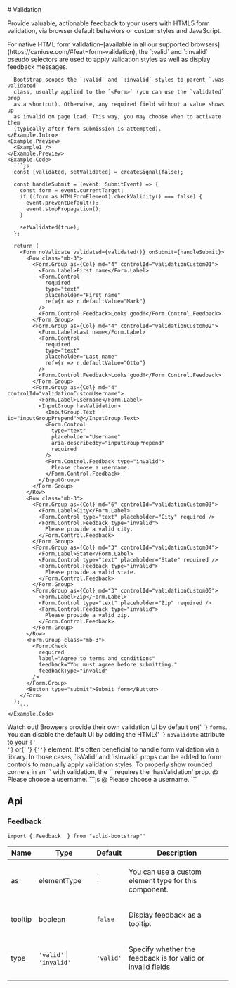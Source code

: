 
<GithubSource name="FormValidationDocs.mdx" />
# Validation

<p class="lead">
  Provide valuable, actionable feedback to your users with HTML5 form
  validation, via browser default behaviors or custom styles and JavaScript.
</p>

<div class="row gy-5 pt-3">

  <Example title="Native HTML5 form validation">
    <Example.Intro>
      For native HTML form validation–[available in all our supported browsers](https://caniuse.com/#feat=form-validation),
      the `:valid` and `:invalid` pseudo selectors are used to apply validation
      styles as well as display feedback messages.

      Bootstrap scopes the `:valid` and `:invalid` styles to parent `.was-validated`
      class, usually applied to the `<Form>` (you can use the `validated` prop
      as a shortcut). Otherwise, any required field without a value shows up
      as invalid on page load. This way, you may choose when to activate them
      (typically after form submission is attempted).
    </Example.Intro>
    <Example.Preview>
      <Example1 />
    </Example.Preview>
    <Example.Code>
      ```js
      const [validated, setValidated] = createSignal(false);

      const handleSubmit = (event: SubmitEvent) => {
        const form = event.currentTarget;
        if ((form as HTMLFormElement).checkValidity() === false) {
          event.preventDefault();
          event.stopPropagation();
        }

        setValidated(true);
      };

      return (
        <Form noValidate validated={validated()} onSubmit={handleSubmit}>
          <Row class="mb-3">
            <Form.Group as={Col} md="4" controlId="validationCustom01">
              <Form.Label>First name</Form.Label>
              <Form.Control
                required
                type="text"
                placeholder="First name"
                ref={r => r.defaultValue="Mark"}
              />
              <Form.Control.Feedback>Looks good!</Form.Control.Feedback>
            </Form.Group>
            <Form.Group as={Col} md="4" controlId="validationCustom02">
              <Form.Label>Last name</Form.Label>
              <Form.Control
                required
                type="text"
                placeholder="Last name"
                ref={r => r.defaultValue="Otto"}
              />
              <Form.Control.Feedback>Looks good!</Form.Control.Feedback>
            </Form.Group>
            <Form.Group as={Col} md="4" controlId="validationCustomUsername">
              <Form.Label>Username</Form.Label>
              <InputGroup hasValidation>
                <InputGroup.Text id="inputGroupPrepend">@</InputGroup.Text>
                <Form.Control
                  type="text"
                  placeholder="Username"
                  aria-describedby="inputGroupPrepend"
                  required
                />
                <Form.Control.Feedback type="invalid">
                  Please choose a username.
                </Form.Control.Feedback>
              </InputGroup>
            </Form.Group>
          </Row>
          <Row class="mb-3">
            <Form.Group as={Col} md="6" controlId="validationCustom03">
              <Form.Label>City</Form.Label>
              <Form.Control type="text" placeholder="City" required />
              <Form.Control.Feedback type="invalid">
                Please provide a valid city.
              </Form.Control.Feedback>
            </Form.Group>
            <Form.Group as={Col} md="3" controlId="validationCustom04">
              <Form.Label>State</Form.Label>
              <Form.Control type="text" placeholder="State" required />
              <Form.Control.Feedback type="invalid">
                Please provide a valid state.
              </Form.Control.Feedback>
            </Form.Group>
            <Form.Group as={Col} md="3" controlId="validationCustom05">
              <Form.Label>Zip</Form.Label>
              <Form.Control type="text" placeholder="Zip" required />
              <Form.Control.Feedback type="invalid">
                Please provide a valid zip.
              </Form.Control.Feedback>
            </Form.Group>
          </Row>
          <Form.Group class="mb-3">
            <Form.Check
              required
              label="Agree to terms and conditions"
              feedback="You must agree before submitting."
              feedbackType="invalid"
            />
          </Form.Group>
          <Button type="submit">Submit form</Button>
        </Form>
      );
        ```
    </Example.Code>
  </Example>

  <Alert variant="warning">
    Watch out! Browsers provide their own validation UI by default on{' '}
    <code>form</code>s. You can disable the default UI by adding the HTML{' '}
    <code>noValidate</code> attribute to your <code>{'<Form>'}</code> or{' '}
    <code>{'<form>'}</code> element.
  </Alert>

  <Alert variant="info">
    It's often beneficial to handle form validation via a library. In those cases, `isValid`
    and `isInvalid` props can be added to form controls to manually apply
    validation styles.
  </Alert>

  <Example title="Input group validation">
    <Example.Intro>
      To properly show rounded corners in an `<InputGroup>` with validation,
      the `<InputGroup>` requires the `hasValidation` prop.
    </Example.Intro>
    <Example.Preview>
      <InputGroup hasValidation>
        <InputGroup.Text>@</InputGroup.Text>
        <Form.Control type="text" required isInvalid />
        <Form.Control.Feedback type="invalid">
          Please choose a username.
        </Form.Control.Feedback>
      </InputGroup>
    </Example.Preview>
    <Example.Code>
      ```js
      <InputGroup hasValidation>
        <InputGroup.Text>@</InputGroup.Text>
        <Form.Control type="text" required isInvalid />
        <Form.Control.Feedback type="invalid">
          Please choose a username.
        </Form.Control.Feedback>
      </InputGroup>
      ```
    </Example.Code>
  </Example>

</div>

## Api
### Feedback 
`import { Feedback  } from "solid-bootstrap"'`

<table class="bg-white mb-0 table table-striped table-bordered">
  <thead>
    <tr><th>Name</th><th>Type</th><th>Default</th><th>Description</th></tr>
  </thead>
  <tbody>
    <tr><td>as </td><td><div>elementType</div></td><td><code>`<div>`</code></td><td><div><p>You can use a custom element type for this component.</p></div></td></tr>
    <tr><td>tooltip </td><td><div>boolean</div></td><td><code>false</code></td><td><div><p>Display feedback as a tooltip.</p></div></td></tr>
    <tr><td>type </td><td><div><span><code>'valid'</code><span> | </span><code>'invalid'</code></span></div></td><td><code>'valid'</code></td><td><div><p>Specify whether the feedback is for valid or invalid fields</p></div></td></tr>
  </tbody>
</table>